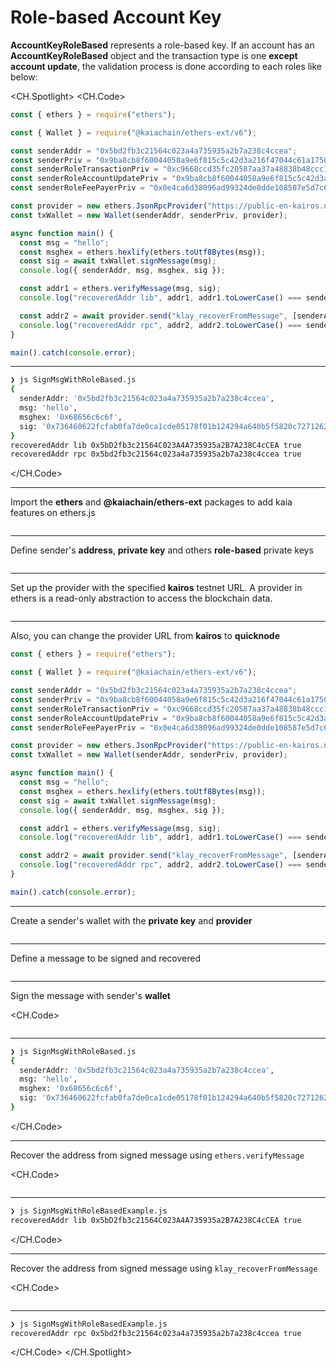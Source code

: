 # Role-based Account Key


<Editor
  module='/src/pages/ethers-ext-v6/SignMessage/AccountKeyRoleBased.tsx'
  route={RoutePath.EthersExt_SignMsg_Role}
/>

**AccountKeyRoleBased** represents a role-based key. If an account has an **AccountKeyRoleBased** object and the transaction type is one **except account update**, the validation process is done according to each roles like below:

<CH.Spotlight>
<CH.Code>

```js SignMsgWithRoleBased.js
const { ethers } = require("ethers");

const { Wallet } = require("@kaiachain/ethers-ext/v6");

const senderAddr = "0x5bd2fb3c21564c023a4a735935a2b7a238c4ccea";
const senderPriv = "0x9ba8cb8f60044058a9e6f815c5c42d3a216f47044c61a1750b6d29ddc7f34bda";
const senderRoleTransactionPriv = "0xc9668ccd35fc20587aa37a48838b48ccc13cf14dd74c8999dd6a480212d5f7ac";
const senderRoleAccountUpdatePriv = "0x9ba8cb8f60044058a9e6f815c5c42d3a216f47044c61a1750b6d29ddc7f34bda";
const senderRoleFeePayerPriv = "0x0e4ca6d38096ad99324de0dde108587e5d7c600165ae4cd6c2462c597458c2b8";

const provider = new ethers.JsonRpcProvider("https://public-en-kairos.node.kaia.io");
const txWallet = new Wallet(senderAddr, senderPriv, provider);

async function main() {
  const msg = "hello";
  const msghex = ethers.hexlify(ethers.toUtf8Bytes(msg));
  const sig = await txWallet.signMessage(msg);
  console.log({ senderAddr, msg, msghex, sig });

  const addr1 = ethers.verifyMessage(msg, sig);
  console.log("recoveredAddr lib", addr1, addr1.toLowerCase() === senderAddr.toLowerCase());

  const addr2 = await provider.send("klay_recoverFromMessage", [senderAddr, msghex, sig, "latest"]);
  console.log("recoveredAddr rpc", addr2, addr2.toLowerCase() === senderAddr.toLowerCase());
}

main().catch(console.error);
```

---

```zsh output
❯ js SignMsgWithRoleBased.js
{
  senderAddr: '0x5bd2fb3c21564c023a4a735935a2b7a238c4ccea',
  msg: 'hello',
  msghex: '0x68656c6c6f',
  sig: '0x736460622fcfab0fa7de0ca1cde05178f01b124294a640b5f5820c7271262c6c271f1ad15f0d7b974d68eaac60d5daa1e7dd65301bbfb814beecbca1238b64121c'
}
recoveredAddr lib 0x5bD2fb3c21564C023A4A735935a2B7A238C4cCEA true
recoveredAddr rpc 0x5bd2fb3c21564c023a4a735935a2b7a238c4ccea true
```

</CH.Code>

---

Import the **ethers** and **@kaiachain/ethers-ext** packages to add kaia features on ethers.js

```js SignMsgWithRoleBased.js focus=1:3

```

---

Define sender's **address**, **private key** and others **role-based** private keys

```js SignMsgWithRoleBased.js focus=5:9

```

---

Set up the provider with the specified **kairos** testnet URL. A provider in ethers is a read-only abstraction to access the blockchain data.

```js SignMsgWithRoleBased.js focus=11

```

---

Also, you can change the provider URL from **kairos** to **quicknode**

```js SignMsgWithRoleBased.js focus=11
const { ethers } = require("ethers");

const { Wallet } = require("@kaiachain/ethers-ext/v6");

const senderAddr = "0x5bd2fb3c21564c023a4a735935a2b7a238c4ccea";
const senderPriv = "0x9ba8cb8f60044058a9e6f815c5c42d3a216f47044c61a1750b6d29ddc7f34bda";
const senderRoleTransactionPriv = "0xc9668ccd35fc20587aa37a48838b48ccc13cf14dd74c8999dd6a480212d5f7ac";
const senderRoleAccountUpdatePriv = "0x9ba8cb8f60044058a9e6f815c5c42d3a216f47044c61a1750b6d29ddc7f34bda";
const senderRoleFeePayerPriv = "0x0e4ca6d38096ad99324de0dde108587e5d7c600165ae4cd6c2462c597458c2b8";

const provider = new ethers.JsonRpcProvider("https://public-en-kairos.node.kaia.io");
const txWallet = new Wallet(senderAddr, senderPriv, provider);

async function main() {
  const msg = "hello";
  const msghex = ethers.hexlify(ethers.toUtf8Bytes(msg));
  const sig = await txWallet.signMessage(msg);
  console.log({ senderAddr, msg, msghex, sig });

  const addr1 = ethers.verifyMessage(msg, sig);
  console.log("recoveredAddr lib", addr1, addr1.toLowerCase() === senderAddr.toLowerCase());

  const addr2 = await provider.send("klay_recoverFromMessage", [senderAddr, msghex, sig, "latest"]);
  console.log("recoveredAddr rpc", addr2, addr2.toLowerCase() === senderAddr.toLowerCase());
}

main().catch(console.error);
```

---

Create a sender's wallet with the **private key** and **provider**

```js SignMsgWithRoleBased.js focus=12

```

---

Define a message to be signed and recovered

```js SignMsgWithRoleBased.js focus=15

```

---

Sign the message with sender's **wallet**

<CH.Code>
```js SignMsgWithRoleBased.js focus=16:18

````
---

```zsh output
❯ js SignMsgWithRoleBased.js
{
  senderAddr: '0x5bd2fb3c21564c023a4a735935a2b7a238c4ccea',
  msg: 'hello',
  msghex: '0x68656c6c6f',
  sig: '0x736460622fcfab0fa7de0ca1cde05178f01b124294a640b5f5820c7271262c6c271f1ad15f0d7b974d68eaac60d5daa1e7dd65301bbfb814beecbca1238b64121c'
}
````

</CH.Code>

---

Recover the address from signed message using `ethers.verifyMessage`

<CH.Code>
```js SignMsgWithRoleBased.js focus=20:21

````
---
```zsh output
❯ js SignMsgWithRoleBasedExample.js
recoveredAddr lib 0x5bD2fb3c21564C023A4A735935a2B7A238C4cCEA true
````

</CH.Code>

---

Recover the address from signed message using `klay_recoverFromMessage`

<CH.Code>
```js SignMsgWithRoleBased.js focus=23:24

````
---
```zsh output
❯ js SignMsgWithRoleBasedExample.js
recoveredAddr rpc 0x5bd2fb3c21564c023a4a735935a2b7a238c4ccea true
````

</CH.Code>
</CH.Spotlight>
